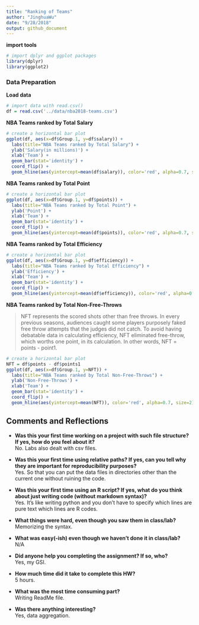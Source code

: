 ```yaml
---
title: "Ranking of Teams"
author: "JinghuaWu"
date: "9/28/2018"
output: github_document
---
```

**import tools**

```r
# import dplyr and ggplot packages
library(dplyr) 
library(ggplot2)
```

### Data Preparation

**Load data**
```r
# import data with read.csv()
df = read.csv('../data/nba2018-teams.csv')
```

**NBA Teams ranked by Total Salary**
```r
# create a horizontal bar plot
ggplot(df, aes(x=df$Group.1, y=df$salary)) +
  labs(title="NBA Teams ranked by Total Salary") +
  ylab('Salary(in millions)') +
  xlab('Team') +
  geom_bar(stat='identity') +
  coord_flip() +
  geom_hline(aes(yintercept=mean(df$salary)), color='red', alpha=0.7, size=2)
```

**NBA Teams ranked by Total Point**
```r
# create a horizontal bar plot
ggplot(df, aes(x=df$Group.1, y=df$points)) +
  labs(title="NBA Teams ranked by Total Point") +
  ylab('Point') +
  xlab('Team') +
  geom_bar(stat='identity') +
  coord_flip() +
  geom_hline(aes(yintercept=mean(df$points)), color='red', alpha=0.7, size=2)
```

**NBA Teams ranked by Total Efficiency**
```r
# create a horizontal bar plot
ggplot(df, aes(x=df$Group.1, y=df$efficiency)) +
  labs(title="NBA Teams ranked by Total Efficiency") +
  ylab('Efficiency') +
  xlab('Team') +
  geom_bar(stat='identity') +
  coord_flip() +
  geom_hline(aes(yintercept=mean(df$efficiency)), color='red', alpha=0.7, size=2)
```

**NBA Teams ranked by Total Non-Free-Throws**   

> NFT represents the scored shots other than free throws. In every previous seasons, audiences caught some players purposely faked free throw attempts that the judges did not catch. To avoid having debatable data in calculating efficiency, NFT eliminated free-throw, which worths one point, in its calculation. In other words, NFT = points - point1.   

```r
# create a horizontal bar plot
NFT = df$points - df$points1
ggplot(df, aes(x=df$Group.1, y=NFT)) +
  labs(title="NBA Teams ranked by Total Non-Free-Throws") +
  ylab('Non-Free-Throws') +
  xlab('Team') +
  geom_bar(stat='identity') +
  coord_flip() +
  geom_hline(aes(yintercept=mean(NFT)), color='red', alpha=0.7, size=2)
```

## Comments and Reflections      

- **Was this your first time working on a project with such file structure? If yes, how do you feel about it?**     
No. Labs also dealt with csv files.

- **Was this your first time using relative paths? If yes, can you tell why they are important for reproducibility purposes?**        
Yes. So that you can put the data files in directories other than the current one without ruining the code.      

- **Was this your first time using an R script? If yes, what do you think about just writing code (without markdown syntax)?**     
Yes. It's like writing python and you don't have to specify which lines are pure text which lines are R codes.     

- **What things were hard, even though you saw them in class/lab?**      
Memorizing the syntax.     

- **What was easy(-ish) even though we haven’t done it in class/lab?**       
N/A    

- **Did anyone help you completing the assignment? If so, who?**    
Yes, my GSI.     

- **How much time did it take to complete this HW?**     
5 hours.     

- **What was the most time consuming part?**      
Writing ReadMe file.    

- **Was there anything interesting?**      
Yes, data aggregation.     